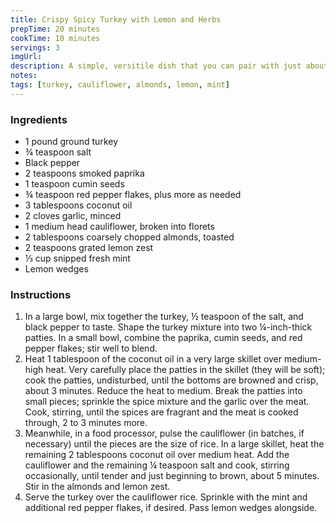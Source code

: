```yaml
---
title: Crispy Spicy Turkey with Lemon and Herbs
prepTime: 20 minutes
cookTime: 10 minutes
servings: 3
imgUrl:
description: A simple, versitile dish that you can pair with just about any other side for a dinner or just enjoy on it&#x27;s own
notes:
tags: [turkey, cauliflower, almonds, lemon, mint]
---
```


### Ingredients

- 1 pound ground turkey
- ¾ teaspoon salt
- Black pepper
- 2 teaspoons smoked paprika
- 1 teaspoon cumin seeds
- ¾ teaspoon red pepper flakes, plus more as needed
- 3 tablespoons coconut oil
- 2 cloves garlic, minced
- 1 medium head cauliflower, broken into florets
- 2 tablespoons coarsely chopped almonds, toasted
- 2 teaspoons grated lemon zest
- ⅓ cup snipped fresh mint
- Lemon wedges

### Instructions

1. In a large bowl, mix together the turkey, ½ teaspoon of the salt, and black pepper to taste. Shape the turkey mixture into two ¼-inch-thick patties. In a small bowl, combine the paprika, cumin seeds, and red pepper flakes; stir well to blend.
1. Heat 1 tablespoon of the coconut oil in a very large skillet over medium-high heat. Very carefully place the patties in the skillet (they will be soft); cook the patties, undisturbed, until the bottoms are browned and crisp, about 3 minutes. Reduce the heat to medium. Break the patties into small pieces; sprinkle the spice mixture and the garlic over the meat. Cook, stirring, until the spices are fragrant and the meat is cooked through, 2 to 3 minutes more.
1. Meanwhile, in a food processor, pulse the cauliflower (in batches, if necessary) until the pieces are the size of rice. In a large skillet, heat the remaining 2 tablespoons coconut oil over medium heat. Add the cauliflower and the remaining ¼ teaspoon salt and cook, stirring occasionally, until tender and just beginning to brown, about 5 minutes. Stir in the almonds and lemon zest.
1. Serve the turkey over the cauliflower rice. Sprinkle with the mint and additional red pepper flakes, if desired. Pass lemon wedges alongside.

